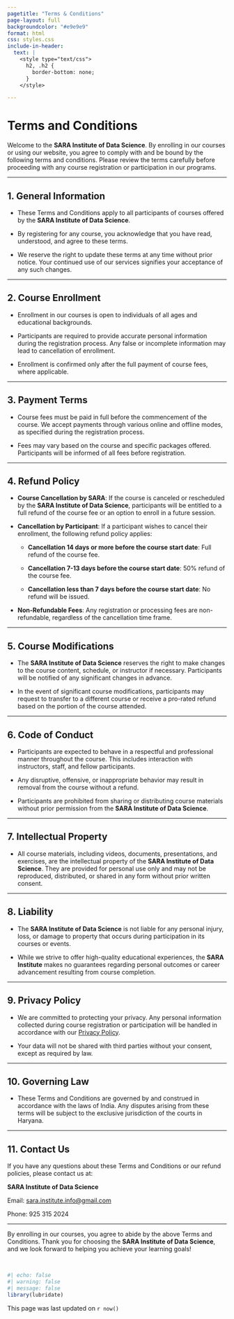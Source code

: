 ```yaml
---
pagetitle: "Terms & Conditions"
page-layout: full
backgroundcolor: "#e9e9e9"
format: html
css: styles.css
include-in-header: 
  text: |
    <style type="text/css">
      h2, .h2 {
        border-bottom: none;
      }
    </style>

---
```


# Terms and Conditions

::: {.col}
::: {.card}

Welcome to the **SARA Institute of Data Science**. By enrolling in our courses or using our website, you agree to comply with and be bound by the following terms and conditions. Please review the terms carefully before proceeding with any course registration or participation in our programs.

---

## 1. General Information

- These Terms and Conditions apply to all participants of courses offered by the **SARA Institute of Data Science**.

- By registering for any course, you acknowledge that you have read, understood, and agree to these terms.

- We reserve the right to update these terms at any time without prior notice. Your continued use of our services signifies your acceptance of any such changes.

---

## 2. Course Enrollment

- Enrollment in our courses is open to individuals of all ages and educational backgrounds.

- Participants are required to provide accurate personal information during the registration process. Any false or incomplete information may lead to cancellation of enrollment.

- Enrollment is confirmed only after the full payment of course fees, where applicable.

---

## 3. Payment Terms

- Course fees must be paid in full before the commencement of the course. We accept payments through various online and offline modes, as specified during the registration process.

- Fees may vary based on the course and specific packages offered. Participants will be informed of all fees before registration.

---

## 4. Refund Policy

- **Course Cancellation by SARA**: If the course is canceled or rescheduled by the **SARA Institute of Data Science**, participants will be entitled to a full refund of the course fee or an option to enroll in a future session.

- **Cancellation by Participant**: If a participant wishes to cancel their enrollment, the following refund policy applies:

  - **Cancellation 14 days or more before the course start date**: Full refund of the course fee.
  
  - **Cancellation 7-13 days before the course start date**: 50% refund of the course fee.
  
  - **Cancellation less than 7 days before the course start date**: No refund will be issued.
  
- **Non-Refundable Fees**: Any registration or processing fees are non-refundable, regardless of the cancellation time frame.

---

## 5. Course Modifications

- The **SARA Institute of Data Science** reserves the right to make changes to the course content, schedule, or instructor if necessary. Participants will be notified of any significant changes in advance.

- In the event of significant course modifications, participants may request to transfer to a different course or receive a pro-rated refund based on the portion of the course attended.

---

## 6. Code of Conduct

- Participants are expected to behave in a respectful and professional manner throughout the course. This includes interaction with instructors, staff, and fellow participants.

- Any disruptive, offensive, or inappropriate behavior may result in removal from the course without a refund.

- Participants are prohibited from sharing or distributing course materials without prior permission from the **SARA Institute of Data Science**.

---

## 7. Intellectual Property

- All course materials, including videos, documents, presentations, and exercises, are the intellectual property of the **SARA Institute of Data Science**. They are provided for personal use only and may not be reproduced, distributed, or shared in any form without prior written consent.

---

## 8. Liability

- The **SARA Institute of Data Science** is not liable for any personal injury, loss, or damage to property that occurs during participation in its courses or events.

- While we strive to offer high-quality educational experiences, the **SARA Institute** makes no guarantees regarding personal outcomes or career advancement resulting from course completion.

---

## 9. Privacy Policy

- We are committed to protecting your privacy. Any personal information collected during course registration or participation will be handled in accordance with our [Privacy Policy](privacy.qmd).

- Your data will not be shared with third parties without your consent, except as required by law.

---

## 10. Governing Law

- These Terms and Conditions are governed by and construed in accordance with the laws of India. Any disputes arising from these terms will be subject to the exclusive jurisdiction of the courts in Haryana.

---

## 11. Contact Us

If you have any questions about these Terms and Conditions or our refund policies, please contact us at:

**SARA Institute of Data Science** 

Email: <sara.institute.info@gmail.com>  

Phone: 925 315 2024

---

By enrolling in our courses, you agree to abide by the above Terms and Conditions. Thank you for choosing the **SARA Institute of Data Science**, and we look forward to helping you achieve your learning goals!

:::
:::

<br>

```r
#| echo: false
#| warning: false
#| message: false
library(lubridate)
```

This page was last updated on `r now()`